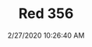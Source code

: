 ---
width: 1333
height: 2000
title: Red 356
description: Red Porsche 356 under restoration.
date: 2/27/2020 10:26:40 AM
cameraMake: Sony
cameraModel: ILCE-7M3
lens: ZEISS Batis 1.8/85
settingsfStop: f/2
settingsISO: ISO 100
settingsShutter: 1/640
settingsFocalLength: 85 mm
---